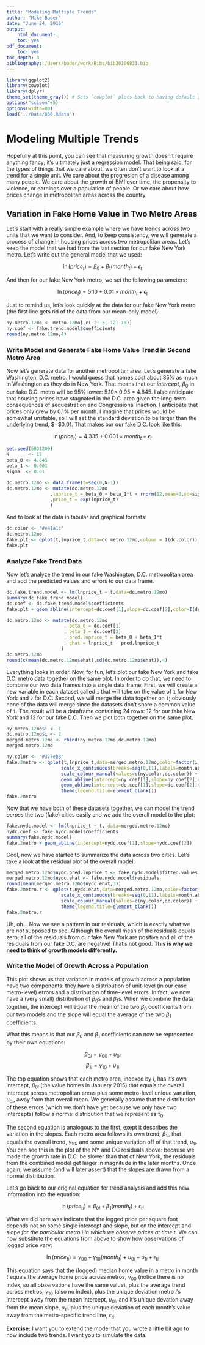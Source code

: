 ```yaml
---
title: "Modeling Multiple Trends"
author: "Mike Bader"
date: "June 24, 2016"
output:
    html_document:
    toc: yes
pdf_document:
    toc: yes
toc_depth: 3
bibliography: /Users/bader/work/Bibs/bib20100831.bib
---
```

```r
library(ggplot2)
library(cowplot)
library(dplyr)
theme_set(theme_gray()) # Sets `cowplot` plots back to having default gray background
options("scipen"=5)
options(width=80)
load('../Data/030.Rdata')
```

# Modeling Multiple Trends
Hopefully at this point, you can see that measuring growth doesn't require anything fancy; it's ultimately just a regression model. That being said, for the types of things that we care about, we often don't want to look at a trend for a single unit. We care about the progresion of a disease among many people. We care about the growth of BMI over time, the propensity to violence, or earnings over a population of people. Or we care about how prices change in metropolitan areas across the country. 

## Variation in Fake Home Value in Two Metro Areas
Let's start with a really simple example where we have trends across two units that we want to consider. And, to keep consistency, we will generate a process of change in housing prices across two metropolitan areas. Let's keep the model that we had from the last section for our fake New York metro. Let's write out the general model that we used: 

$$ \ln\left(price_t\right) = \beta_0 + \beta_1\left(month_t\right) + \epsilon_t $$

And then for our fake New York metro, we set the following parameters: 

$$ \ln\left(price_{t}\right) = 5.10 + 0.01\times month_t + \epsilon_t $$

Just to remind us, let's look quickly at the data for our fake New York metro (the first line gets rid of the data from our mean-only model): 

```r
ny.metro.12mo <- metro.12mo[,c(-2:-5,-12:-13)]
ny.coef <- fake.trend.model$coefficients
round(ny.metro.12mo,4)
```

### Write Model and Generate Fake Home Value Trend in Second Metro Area
Now let's generate data for another metropolitan area. Let's generate a fake Washington, D.C. metro. I would guess that homes cost about 85% as much in Washington as they do in New York. That means that our *intercept*, $\beta_0$ in our fake D.C. metro will be 95% lower: 5.10$\times$ 0.95 = 4.845. I also anticipate that housing prices have stagnated in the D.C. area given the long-term consequences of sequestration and Congressional inaction. I anticipate that prices only grew by 0.1% per month. I imagine that prices would be somewhat unstable, so I will set the standard deviation to be larger than the underlying trend, $\sigma=$0.01. That makes our our fake D.C. look like this: 

$$ \ln\left(price_{t}\right) = 4.335 + 0.001\times month_t + \epsilon_t $$

```r
set.seed(5831209)
N       <- 12
beta_0 <- 4.845
beta_1 <- 0.001
sigma  <- 0.01

dc.metro.12mo <- data.frame(t=seq(0,N-1)) 
dc.metro.12mo <- mutate(dc.metro.12mo
                ,lnprice_t = beta_0 + beta_1*t + rnorm(12,mean=0,sd=sigma)
                ,price_t = exp(lnprice_t)
                )
```

And to look at the data in tabular and graphical formats:

```r
dc.color <- "#e41a1c"
dc.metro.12mo
fake.plt <- qplot(t,lnprice_t,data=dc.metro.12mo,colour = I(dc.color))
fake.plt
```

### Analyze Fake Trend Data
Now let's analyze the trend in our fake Washington, D.C. metropolitan area and add the predicted values and errors to our data frame. 

```r
dc.fake.trend.model <- lm(lnprice_t ~ t,data=dc.metro.12mo)
summary(dc.fake.trend.model)
dc.coef <- dc.fake.trend.model$coefficients
fake.plt + geom_abline(intercept=dc.coef[1],slope=dc.coef[2],color=I(dc.color))

dc.metro.12mo <- mutate(dc.metro.12mo
                     , beta_0 = dc.coef[1]
                     , beta_1 = dc.coef[2]
                     , pred.lnprice_t = beta_0 + beta_1*t
                     , ehat = lnprice_t - pred.lnprice_t
                    )
dc.metro.12mo
round(c(mean(dc.metro.12mo$ehat),sd(dc.metro.12mo$ehat)),4)
```

Everything looks in order. Now, for fun, let's plot our fake New York and fake D.C. metro data together on the same plot. In order to do that, we need to combine our two data frames into a single data frame. First, we will create a new variable in each dataset called `i` that will take on the value of `1` for New York and `2` for D.C. Second, we will merge the data together on `i`; obviously none of the data will merge since the datasets don't share a common value of `i`. The result will be a dataframe containing 24 rows: 12 for our fake New York and 12 for our fake D.C. Then we plot both together on the same plot.

```r
ny.metro.12mo$i <- 1
dc.metro.12mo$i <- 2
merged.metro.12mo <- rbind(ny.metro.12mo,dc.metro.12mo)
merged.metro.12mo

ny.color <- "#377eb8"
fake.2metro <- qplot(t,lnprice_t,data=merged.metro.12mo,color=factor(i,labels=c("ny","dc"))) +
                    scale_x_continuous(breaks=seq(0,11),labels=month.abb,minor_breaks=NULL) +
                    scale_colour_manual(values=c(ny.color,dc.color)) +
                    geom_abline(intercept=ny.coef[1],slope=ny.coef[2],colour=ny.color) +
                    geom_abline(intercept=dc.coef[1],slope=dc.coef[2],colour=dc.color) +
                    theme(legend.title=element_blank())
fake.2metro
```

Now that we have both of these datasets together, we can model the trend *across* the two (fake) cities easily and we add the overall model to the plot:

```r
fake.nydc.model <- lm(lnprice_t ~ t, data=merged.metro.12mo)
nydc.coef <- fake.nydc.model$coefficients
summary(fake.nydc.model)
fake.2metro + geom_abline(intercept=nydc.coef[1],slope=nydc.coef[2])
```

Cool, now we have started to summarize the data across two cities. Let's take a look at the residual plot of the overall model: 

```r
merged.metro.12mo$nydc.pred.lnprice_t <- fake.nydc.model$fitted.values
merged.metro.12mo$nydc.ehat <- fake.nydc.model$residuals
round(mean(merged.metro.12mo$nydc.ehat,3))
fake.2metro.r <- qplot(t,nydc.ehat,data=merged.metro.12mo,color=factor(i,labels=c("ny","dc"))) +
                    scale_x_continuous(breaks=seq(0,11),labels=month.abb,minor_breaks=NULL) +
                    scale_colour_manual(values=c(ny.color,dc.color)) +
                    theme(legend.title=element_blank())
fake.2metro.r
```

Uh, oh... Now we see a pattern in our residuals, which is exactly what we are *not* supposed to see. Although the overall mean of the residuals equals zero, all of the residuals from our fake New York are positive and all of the residuals from our fake D.C. are negative! That's not good. **This is why we need to think of growth models differently.**

### Write the Model of Growth Across a Population
This plot shows us that variation in models of growth across a population have two components: they have a distribution of unit-level (in our case metro-level) errors and a distribution of time-level errors. In fact, we now have a (very small) distribution of $\beta_0$s and $\beta_1$s. When we combine the data together, the intercept will equal the mean of the two $\beta_0$ coefficients from our two models and the slope will equal the average of the two $\beta_1$ coefficients. 

What this means is that our $\beta_0$ and $\beta_1$ coefficients can now be represented by their own equations: 

$$ \beta_{0i} = \gamma_{00} + \upsilon_{0i}$$
$$ \beta_{1i} = \gamma_{10} + \upsilon_{1i}$$

The top equation shows that each metro area, indexed by $i$, has it's own intercept, $\beta_{0i}$ (the value homes in January 2015) that equals the overall intercept across metropolitan areas plus some metro-level unique variation, $\upsilon_{0i}$, away from that overall mean. We generally assume that the distribution of these errors (which we don't have yet because we only have two intercepts) follow a normal distribution that we represent as $\tau_0$. 

The second equation is analogous to the first, exept it describes the variation in the slopes. Each metro area follows its own trend, $\beta_{1i}$, that equals the overall trend, $\gamma_{10}$, and some unique variation off of that trend, $\upsilon_{1i}$. You can see this in the plot of the NY and DC residuals above: because we made the growth rate in D.C. be slower than that of New York, the residuals from the combined model get larger in magnitude in the later months. Once again, we assume (and will later assert) that the slopes are drawn from a normal distribution. 

Let's go back to our original equation for trend analysis and add this new information into the equation: 

$$ \ln\left(price_{ti}\right) = \beta_{0i} + \beta_1\left(month_{t}\right) + \epsilon_{ti} $$

What we did here was indicate that the logged price per square foot depends not on some single intercept and slope, but on the intercept and slope *for the particular metro* i *in which we observe prices at time* t. We can now substitute the equations from above to show how observations of logged price vary: 

$$ \ln\left(price_{ti}\right) = \gamma_{00} + \gamma_{10}\left(month_{t}\right) + \upsilon_{0i} + \upsilon_{1i} + \epsilon_{ti}$$

This equation says that the (logged) median home value in a metro in month $t$ equals the average home price across metros, $\gamma_{00}$ (notice there is no index, so all observations have the same value), plus the average trend across metros, $\gamma_{10}$ (also no index), plus the unique deviation metro $i$'s intercept away from the mean intercept, $\upsilon_{0i}$, and it's unique devation away from the mean slope, $\upsilon_{1i}$, plus the unique deviation of each month's value away from the metro-specific trend line, $\epsilon_{ti}$.

**Exercise:** I want you to extend the model that you wrote a little bit ago to now include two trends. I want you to simulate the data.





```r

```


